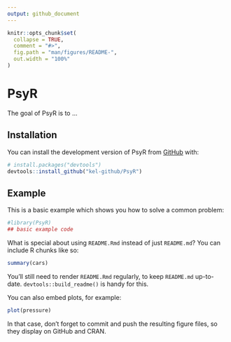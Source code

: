 ```yaml
---
output: github_document
---
```


<!-- README.md is generated from README.Rmd. Please edit that file -->

```r
knitr::opts_chunk$set(
  collapse = TRUE,
  comment = "#>",
  fig.path = "man/figures/README-",
  out.width = "100%"
)
```

# PsyR

<!-- badges: start -->
<!-- badges: end -->

The goal of PsyR is to ...

## Installation

You can install the development version of PsyR from [GitHub](https://github.com/) with:

``` r
# install.packages("devtools")
devtools::install_github("kel-github/PsyR")
```

## Example

This is a basic example which shows you how to solve a common problem:

```r
#library(PsyR)
## basic example code
```

What is special about using `README.Rmd` instead of just `README.md`? You can include R chunks like so:

```r
summary(cars)
```

You'll still need to render `README.Rmd` regularly, to keep `README.md` up-to-date. `devtools::build_readme()` is handy for this.

You can also embed plots, for example:

```r
plot(pressure)
```

In that case, don't forget to commit and push the resulting figure files, so they display on GitHub and CRAN.
